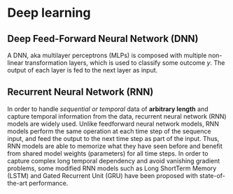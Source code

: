 # Deep learning


## Deep Feed-Forward Neural Network (DNN)

A DNN, aka multilayer perceptrons (MLPs) is composed with multiple non-linear transformation layers, which is used to classify some outcome $y$.
The output of each layer is fed to the next layer as input.





## Recurrent Neural Network (RNN)

In order to handle _sequential or temporal_ data of **arbitrary length** and capture temporal information from the data, recurrent neural network (RNN) models are widely used.
Unlike feedforward neural network models, RNN models perform the same operation at each time step of the sequence input, and feed the output to the next time step as part of the input.
Thus, RNN models are able to memorize what they have seen before and benefit from shared model weights (parameters) for all time steps.
In order to capture complex long temporal dependency and avoid vanishing gradient problems, some modified RNN models such as Long ShortTerm Memory (LSTM) and Gated Recurrent Unit (GRU) have been proposed with state-of-the-art performance.




